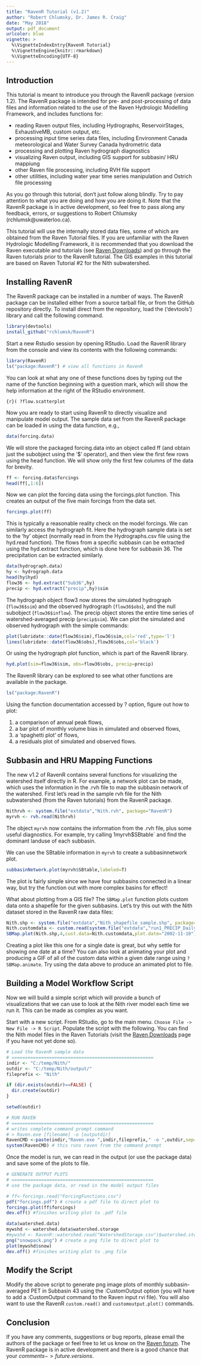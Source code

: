 ```yaml
---
title: "RavenR Tutorial (v1.2)"
author: "Robert Chlumsky, Dr. James R. Craig"
date: "May 2018"
output: pdf_document
urlcolor: blue
vignette: >
  %\VignetteIndexEntry{RavenR Tutorial}
  %\VignetteEngine{knitr::rmarkdown}
  %\VignetteEncoding{UTF-8}
---
```


## Introduction

This tutorial is meant to introduce you through the RavenR package (version 1.2). The RavenR package is intended for pre- and post-processing of data files and information related to the use of the Raven Hydrologic Modelling Framework, and includes functions for:

* reading Raven output files, including Hydrographs, ReservoirStages, ExhaustiveMB, custom output, etc.
* processing input time series data files, including Environment Canada meteorological and Water Survey Canada hydrometric data
* processing and plotting Raven hydrograph diagnostics
* visualizing Raven output, including GIS support for subbasin/ HRU mappiung
* other Raven file processing, including RVH file support
* other utilities, including water year time series manipulation and Ostrich file processing

As you go through this tutorial, don't just follow along blindly. Try to pay attention to what you are doing and how you are doing it. Note that the RavenR package is in active development, so feel free to pass along any feedback, errors, or suggestions to Robert Chlumsky (rchlumsk@uwaterloo.ca).

This tutorial will use the internally stored data files, some of which are obtained from the Raven Tutorial files. If you are unfamiliar with the Raven Hydrologic Modelling Framework, it is recommended that you download the Raven executable and tutorials (see  [Raven Downloads](http://www.civil.uwaterloo.ca/jrcraig/Raven/Downloads.html)) and go through the Raven tutorials prior to the RavenR tutorial. The GIS examples in this tutorial are based on Raven Tutorial #2 for the Nith subwatershed.

## Installing RavenR

The RavenR package can be installed in a number of ways. The RavenR package can be installed either from a source tarball file, or from the GitHub repository directly. To install direct from the repository, load the ('devtools') library and call the following command.

```r
library(devtools)
install_github("rchlumsk/RavenR")
```

########################

Start a new Rstudio session by opening RStudio. Load the RavenR library from the console and view its contents with the following commands:

```r
library(RavenR)
ls("package:RavenR") # view all functions in RavenR
```

You can look at what any one of these functions does by typing out the name of the function beginning with a question mark, which will show the help information at the right of the RStudio environment.

```{r}(
?flow.scatterplot
```

Now you are ready to start using RavenR to directly visualize and manipulate model output. The sample data set from the RavenR package can be loaded in using the data function, e.g.,

```r
data(forcing.data)
```

We will store the packaged forcing.data into an object called ff (and obtain just the subobject using the '$' operator), and then view the first few rows using the head function. We will show only the first few columns of the data for brevity.

```r
ff <- forcing.data$forcings
head(ff[,1:6])
```

Now we can plot the forcing data using the forcings.plot function. This creates an output of the five main forcings from the data set.

```r
forcings.plot(ff)
```

This is typically a reasonable reality check on the model forcings. We can similarly access the hydrograph fit. Here the hydrograph sample data is set to the 'hy' object (normally read in from the Hydrographs.csv file using the hyd.read function). The flows from a specific subbasin can be extracted using the hyd.extract function, which is done here for subbasin 36. The precipitation can be extracted similarly.

```r
data(hydrograph.data)
hy <- hydrograph.data
head(hy$hyd)
flow36 <- hyd.extract("Sub36",hy)
precip <- hyd.extract("precip",hy)$sim
```

The hydrograph object flow3 now stores the simulated hydrograph (`flow36$sim`) and the observed hydrograph (`flow36$obs`), and the null subobject (`flow36$inflow`). The precip object stores the entire time series of watershed-averaged precip (`precip$sim`). We can plot the simulated and observed hydrograph with the simple commands:

```r
plot(lubridate::date(flow36$sim),flow36$sim,col='red',type='l')
lines(lubridate::date(flow36$obs),flow36$obs,col='black')
```

Or using the hydrograph plot function, which is part of the RavenR library.

```r
hyd.plot(sim=flow36$sim, obs=flow36$obs, precip=precip)
```

The RavenR library can be explored to see what other functions are available in the package.

```r
ls("package:RavenR")
```

Using the function documentation accessed by ?<function_name> option, figure out how to plot:

1. a comparison of annual peak flows, 
2. a bar plot of monthly volume bias in simulated and observed flows,
3. a 'spaghetti plot' of flows,
4. a residuals plot of simulated and observed flows.

## Subbasin and HRU Mapping Functions

The new v1.2 of RavenR contains several functions for visualizing the watershed itself directly in R. For example, a network plot can be made, which uses the information in the .rvh file to map the subbasin network of the watershed. First let's read in the sample rvh file for the Nith subwatershed (from the Raven tutorials) from the RavenR package.

```r
Nithrvh <- system.file("extdata","Nith.rvh", package="RavenR")
myrvh <- rvh.read(Nithrvh)
```

The object `myrvh` now contains the information from the .rvh file, plus some useful diagnostics. For example, try calling 1myrvh$SBtable` and find the dominant landuse of each subbasin.

We can use the SBtable information in `myrvh` to create a subbasinnetwork plot.

```r
subbasinNetwork.plot(myrvh$SBtable,labeled=T)
```

The plot is fairly simple since we have four subbasins connected in a linear way, but try the function out with more complex basins for effect!

What about plotting from a GIS file? The `SBMap.plot` function plots custom data onto a shapefile for the given subbasins. Let's try this out with the Nith dataset stored in the RavenR raw data files:

```r
Nith.shp <- system.file("extdata","Nith_shapefile_sample.shp", package="RavenR")
Nith.customdata <- custom.read(system.file("extdata","run1_PRECIP_Daily_Maximum_BySubbasin.csv", package="RavenR"))
SBMap.plot(Nith.shp,4,cust.data=Nith.customdata,plot.date="2002-11-10")
```

Creating a plot like this one for a single date is great, but why settle for showing one date at a time? You can also look at animating your plot and producing a GIF of all of the custom data within a given date range using `?SBMap.animate`. Try using the data above to produce an animated plot to file.
  
## Building a Model Workflow Script

Now we will build a simple script which will provide a bunch of visualizations that we can use to look at the Nith river model each time we run it. This can be made as complex as you want.

Start with a new script. From RStudio, go to the main menu. `Choose File -> New File -> R Script`. Populate the script with the following. You can find the Nith model files in the Raven Tutorials (visit the [Raven  Downloads](http://www.civil.uwaterloo.ca/jrcraig/Raven/Downloads.html) page if you have not yet done so).

```r
# Load the RavenR sample data
# =====================================================
indir <- "C:/temp/Nith/"
outdir <- "C:/temp/Nith/output/"
fileprefix <- "Nith"

if (dir.exists(outdir)==FALSE) {
  dir.create(outdir)
}

setwd(outdir)

# RUN RAVEN
# =====================================================
# writes complete command prompt command
# > Raven.exe [filename] -o [outputdir]
RavenCMD <-paste(indir,"Raven.exe ",indir,fileprefix," -o ",outdir,sep="")
system(RavenCMD) # this runs raven from the command prompt
```

Once the model is run, we can read in the output (or use the package data) and save some of the plots to file.

```r
# GENERATE OUTPUT PLOTS
# =====================================================
# use the package data, or read in the model output files

# ff<-forcings.read("ForcingFunctions.csv")
pdf("forcings.pdf") # create a pdf file to direct plot to
forcings.plot(ff$forcings)
dev.off() #finishes writing plot to .pdf file

data(watershed.data)
mywshd <- watershed.data$watershed.storage
#mywshd <- RavenR::watershed.read("WatershedStorage.csv")$watershed.storage
png("snowpack.png") # create a png file to direct plot to
plot(mywshd$snow)
dev.off() #finishes writing plot to .png file
```

## Modify the Script

Modify the above script to generate png image plots of monthly subbasin-averaged PET in Subbasin 43 using the :CustomOutput option (you will have to add a :CustomOutput command to the Raven input rvi file). You will also want to use the RavenR `custom.read()` and `customoutput.plot()` commands.

## Conclusion

If you have any comments, suggestions or bug reports, please email the authors of the package or feel free to let us know on the [Raven forum](http://www.civil.uwaterloo.ca/raven_forum/). The RavenR package is in active development and there is a good chance that your $comments -> future.versions$.
